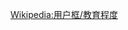 {{Userbox
  |id=[[File:TU-Berlin-Logo.svg|50px]]
  |id-c=white
  |info=这个用户是'''[[柏林工业大学]]'''的校友、学生或教职人员。
  |info-c=#FFF0F5
  |info-s=9
  |info-fc=black
  |border-c=white
}}
<includeonly>[[Category:柏林工业大学的维基人|{{PAGENAME}}]]</includeonly><noinclude>{{Clear}}[[Wikipedia:用户框/教育程度]]</noinclude>
